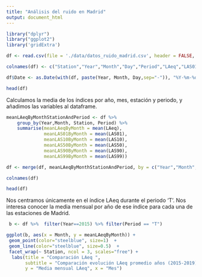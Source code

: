 ```yaml
---
title: "Análisis del ruido en Madrid"
output: document_html
---
```

```r
library("dplyr")
library("ggplot2")
library('gridExtra')
```


```r
df <- read.csv(file = './data/datos_ruido_madrid.csv', header = FALSE, sep = ';', strip.white = TRUE)

colnames(df) <- c("Station","Year","Month","Day","Period","LAeq","LAS01","LAS10","LAS50","LAS90","LAS99")

df$Date <- as.Date(with(df, paste(Year, Month, Day,sep="-")), "%Y-%m-%d")

head(df)
```

Calculamos la media de los índices por año, mes, estación y periodo, y añadimos las variables al dataframe.

```r

meanLAeqByMonthStationAndPeriod <- df %>% 
    group_by(Year,Month, Station, Period) %>% 
    summarise(meanLAeqByMonth = mean(LAeq), 
              meanLAS01ByMonth = mean(LAS01), 
              meanLAS10ByMonth = mean(LAS10),
              meanLAS50ByMonth = mean(LAS50),
              meanLAS90ByMonth = mean(LAS90),
              meanLAS99ByMonth = mean(LAS99))

df <- merge(df, meanLAeqByMonthStationAndPeriod, by = c("Year","Month", "Station", "Period"), all.x = TRUE)

colnames(df)

head(df)
```

Nos centramos únicamente en el índice LAeq durante el periodo 'T'. Nos interesa conocer la media mensual por año de ese índice para cada una de las estaciones de Madrid. 

```r
 b <- df %>%  filter(Year==2015) %>% filter(Period == "T")

```


```r

ggplot(b, aes(x = Month, y = meanLAeqByMonth)) +
 geom_point(color="steelblue", size=1)  +
 geom_line(color="steelblue", size=0.5)  +
 facet_wrap(~ Station, ncol = 3, scales="free") +
  labs(title = "Comparación LAeq ",
       subtitle = "Comparación evolución LAeq promedio años (2015-2019) y 2020 para las distintas estaciones",
       y = "Media mensual LAeq", x = "Mes")
```


